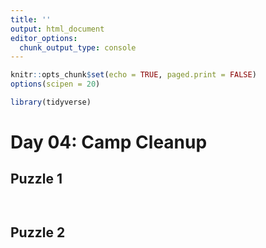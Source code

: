 ```yaml
---
title: ''
output: html_document
editor_options: 
  chunk_output_type: console
---
```


```r
knitr::opts_chunk$set(echo = TRUE, paged.print = FALSE)
options(scipen = 20)

library(tidyverse)
```

# Day 04: Camp Cleanup

## Puzzle 1



```r
```


```r
```




## Puzzle 2



```r
```